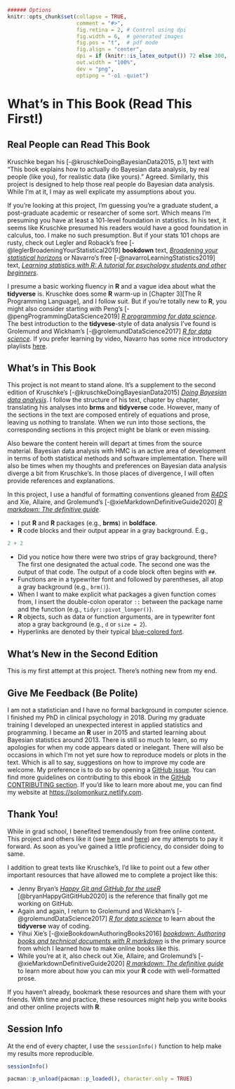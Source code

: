 ```r
###### Options
knitr::opts_chunk$set(collapse = TRUE,
                      comment = "#>",
                      fig.retina = 2, # Control using dpi
                      fig.width = 6,  # generated images
                      fig.pos = "t",  # pdf mode
                      fig.align = "center",
                      dpi = if (knitr::is_latex_output()) 72 else 300, 
                      out.width = "100%",
                      dev = "png",
                      optipng = "-o1 -quiet")
```



# What's in This Book (Read This First!)

## Real People can Read This Book

Kruschke began his [-@kruschkeDoingBayesianData2015, p.1] text with "This book explains how to actually do Bayesian data analysis, by real people (like you), for realistic data (like yours)." Agreed. Similarly, this project is designed to help those real people do Bayesian data analysis. While I'm at it, I may as well explicate my assumptions about you.

If you're looking at this project, I'm guessing you’re a graduate student, a post-graduate academic or researcher of some sort. Which means I'm presuming you have at least a 101-level foundation in statistics. In his text, it seems like Kruschke presumed his readers would have a good foundation in calculus, too. I make no such presumption. But if your stats 101 chops are rusty, check out Legler and Roback's free [-@leglerBroadeningYourStatistical2019] **bookdown** text, [*Broadening your statistical horizons*](https://bookdown.org/roback/bookdown-bysh/) or Navarro's free [-@navarroLearningStatistics2019] text, [*Learning statistics with R: A tutorial for psychology students and other beginners*](https://learningstatisticswithr.com/).

I presume a basic working fluency in **R** and a vague idea about what the **tidyverse** is. Kruschke does some **R** warm-up in [Chapter 3][The R Programming Language], and I follow suit. But if you're totally new to **R**, you might also consider starting with Peng's [-@pengProgrammingDataScience2019] [*R programming for data science*](https://bookdown.org/rdpeng/rprogdatascience/). The best introduction to the **tidyvese**-style of data analysis I've found is Grolemund and Wickham's [-@grolemundDataScience2017] [*R for data science*](http://r4ds.had.co.nz). If you prefer learning by video, Navarro has some nice introductory playlists [here](https://www.youtube.com/c/DanielleNavarro77/playlists).

## What's in This Book

This project is not meant to stand alone. It's a supplement to the second edition of Kruschke's [-@kruschkeDoingBayesianData2015] [*Doing Bayesian data analysis*](https://sites.google.com/site/doingbayesiandataanalysis/). I follow the structure of his text, chapter by chapter, translating his analyses into **brms** and **tidyverse** code. However, many of the sections in the text are composed entirely of equations and prose, leaving us nothing to translate. When we run into those sections, the corresponding sections in this project might be blank or even missing.

Also beware the content herein will depart at times from the source material. Bayesian data analysis with HMC is an active area of development in terms of both statistical methods and software implementation. There will also be times when my thoughts and preferences on Bayesian data analysis diverge a bit from Kruschke's. In those places of divergence, I will often provide references and explanations.

In this project, I use a handful of formatting conventions gleaned from [*R4DS*](http://r4ds.had.co.nz/introduction.html#running-r-code) and Xie, Allaire, and Grolemund's [-@xieMarkdownDefinitiveGuide2020] [*R markdown: The definitive guide*](https://bookdown.org/yihui/rmarkdown/software-info.html).

* I put **R** and **R** packages (e.g., **brms**) in **boldface**.
* **R** code blocks and their output appear in a gray background. E.g., 

```r
2 + 2
```

* Did you notice how there were two strips of gray background, there? The first one designated the actual code. The second one was the output of that code. The output of a code block often begins with `##`.
* Functions are in a typewriter font and followed by parentheses, all atop a gray background (e.g., `brm()`).
* When I want to make explicit what packages a given function comes from, I insert the double-colon operator `::` between the package name and the function (e.g., `tidyr::pivot_longer()`).
* **R** objects, such as data or function arguments, are in typewriter font atop a gray background (e.g., `d` or `size = 2`).
* Hyperlinks are denoted by their typical [blue-colored font](https://rmarkdown.rstudio.com/authoring_basics.html).

## What's New in the Second Edition

This is my first attempt at this project. There's nothing new from my end.

## Give Me Feedback (Be Polite)

I am not a statistician and I have no formal background in computer science. I finished my PhD in clinical psychology in 2018. During my graduate training I developed an unexpected interest in applied statistics and programming. I became an **R** user in 2015 and started learning about Bayesian statistics around 2013. There is still so much to learn, so my apologies for when my code appears dated or inelegant. There will also be occasions in which I'm not yet sure how to reproduce models or plots in the text. Which is all to say, suggestions on how to improve my code are welcome. My preference is to do so by opening a [GitHub issue](https://github.com/ASKurz/Doing-Bayesian-Data-Analysis-in-brms-and-the-tidyverse/issues). You can find more guidelines on contributing to this ebook in the [GitHub CONTRIBUTING section](https://github.com/ASKurz/Doing-Bayesian-Data-Analysis-in-brms-and-the-tidyverse/blob/master/CONTRIBUTING.md). If you'd like to learn more about me, you can find my website at [https://solomonkurz.netlify.com](https://solomonkurz.netlify.com/).

## Thank You!

While in grad school, I benefited tremendously from free online content. This project and others like it (see [here](https://solomonkurz.netlify.app/bookdown/) and [here](https://solomonkurz.netlify.app/post/)) are my attempts to pay it forward. As soon as you've gained a little proficiency, do consider doing to same.

I addition to great texts like Kruschke's, I'd like to point out a few other important resources that have allowed me to complete a project like this:

* Jenny Bryan's [*Happy Git and GitHub for the useR*](https://happygitwithr.com/) [@bryanHappyGitGitHub2020] is the reference that finally got me working on GitHub.
* Again and again, I return to Grolemund and Wickham's [-@grolemundDataScience2017] [*R for data science*](https://r4ds.had.co.nz) to learn about the **tidyverse** way of coding.
* Yihui Xie's [-@xieBookdownAuthoringBooks2016] [*bookdown: Authoring books and technical documents with R markdown*](https://bookdown.org/yihui/bookdown/) is the primary source from which I learned how to make online books like this.
* While you're at it, also check out Xie, Allaire, and Grolemund's [-@xieMarkdownDefinitiveGuide2020] [*R markdown: The definitive guide*](https://bookdown.org/yihui/rmarkdown/) to learn more about how you can mix your **R** code with well-formatted prose.

If you haven't already, bookmark these resources and share them with your friends. With time and practice, these resources might help you write books and other online projects with **R**.

## Session Info {-}

At the end of every chapter, I use the `sessionInfo()` function to help make my results more reproducible.

```r
sessionInfo()
```

```r
pacman::p_unload(pacman::p_loaded(), character.only = TRUE)
```

